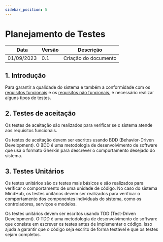 ```yaml
---
sidebar_position: 5
---
```


# Planejamento de Testes

| Data       | Versão       | Descrição                     | 
|------------|--------------|-------------------------------|
| 01/09/2023 | 0.1          | Criação do documento          |

## 1. Introdução

Para garantir a qualidade do sistema e também a conformidade com os [requisitos funcionais](/docs/Documentos/documento-de-requisitos#31-requisitos-funcionais) e os [requisitos não funcionais](/docs/Documentos/documento-de-requisitos#32-requisitos-não-funcionais), é necessário realizar alguns tipos de testes.

## 2. Testes de aceitação

Os testes de aceitação são realizados para verificar se o sistema atende aos requisitos funcionais. 

Os testes de aceitação devem ser escritos usando BDD (Behavior-Driven Development). O BDD é uma metodologia de desenvolvimento de software que usa o formato Gherkin para descrever o comportamento desejado do sistema.


## 3. Testes Unitários

Os testes unitários são os testes mais básicos e são realizados para verificar o comportamento de uma unidade de código. No caso do sistema MindHub, os testes unitários devem ser realizados para verificar o comportamento dos componentes individuais do sistema, como os controladores, serviços e modelos.

Os testes unitários devem ser escritos usando TDD (Test-Driven Development). O TDD é uma metodologia de desenvolvimento de software que consiste em escrever os testes antes de implementar o código. Isso ajuda a garantir que o código seja escrito de forma testável e que os testes sejam completos.